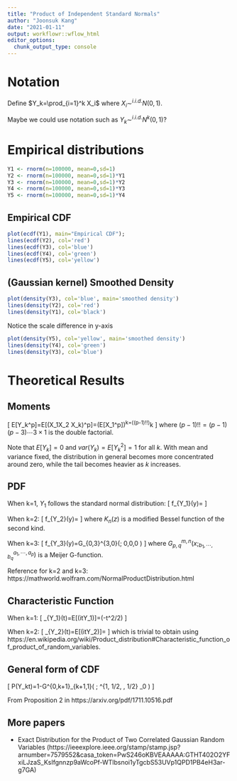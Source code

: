 ```yaml
---
title: "Product of Independent Standard Normals"
author: "Joonsuk Kang"
date: "2021-01-11"
output: workflowr::wflow_html
editor_options:
  chunk_output_type: console
---
```


# Notation

Define $Y_k=\prod_{i=1}^k X_i$ where $X_i\sim^{i.i.d.} N(0,1)$.

Maybe we could use notation such as $Y_k\sim^{i.i.d.}N^k(0,1)$?



# Empirical distributions

```r
Y1 <- rnorm(n=100000, mean=0,sd=1)
Y2 <- rnorm(n=100000, mean=0,sd=1)*Y1
Y3 <- rnorm(n=100000, mean=0,sd=1)*Y2
Y4 <- rnorm(n=100000, mean=0,sd=1)*Y3
Y5 <- rnorm(n=100000, mean=0,sd=1)*Y4
```

## Empirical CDF
```r
plot(ecdf(Y1), main="Empirical CDF"); 
lines(ecdf(Y2), col='red')
lines(ecdf(Y3), col='blue')
lines(ecdf(Y4), col='green')
lines(ecdf(Y5), col='yellow')
```

## (Gaussian kernel) Smoothed Density

```r
plot(density(Y3), col='blue', main='smoothed density')
lines(density(Y2), col='red')
lines(density(Y1), col='black')
```

Notice the scale difference in y-axis

```r
plot(density(Y5), col='yellow', main='smoothed density')
lines(density(Y4), col='green')
lines(density(Y3), col='blue')
```


# Theoretical Results

## Moments

\[
E[Y_k^p]=E[(X_1\times X_2 \times \cdots \times X_k)^p]=(E[X_1^p])^k=((p-1)!!)^k \quad\text{if p is even;} \quad\text{ =0 if p is odd}
\]
where $(p-1)!!=(p-1)(p-3)\cdots 3\times 1$ is the double factorial.

Note that $E[Y_k]=0$ and $var(Y_k)=E[Y_k^2]=1$ for all $k$. With mean and variance fixed, the distribution in general becomes more concentrated around zero, while the tail becomes heavier as $k$ increases.



## PDF

When k=1, $Y_1$ follows the standard normal distribution:
\[
f_{Y_1}(y)=\frac{\exp(-y^2/2)}{\sqrt{2\pi}}
\]

When k=2:
\[
f_{Y_2}(y)=\frac{K_0\left( |y|\right)}{\pi}
\]
where $K_n(z)$ is a modified Bessel function of the second kind.

When k=3:
\[
f_{Y_3}(y)=\frac{1}{(\sqrt{2\pi})^3}G_{0,3}^{3,0}\left(\frac{y^2}{8}; 0,0,0 \right)
\]
where $G^{m,n}_{p,q}\left(x;^{a_1,\cdots,a_p}_{b_1,\cdots,b_q}  \right)$ is a Meijer G-function.


Reference for k=2 and k=3: https://mathworld.wolfram.com/NormalProductDistribution.html


## Characteristic Function

When k=1:
\[
\varphi_{Y_1}(t)=E[\exp(itY_1)]=\exp(-t^2/2)
\]

When k=2:
\[
\varphi_{Y_2}(t)=E[\exp(itY_2)]=\sqrt{\frac{1}{1+t^2}}
\]
which is trivial to obtain using https://en.wikipedia.org/wiki/Product_distribution#Characteristic_function_of_product_of_random_variables.


## General form of CDF

\[
P(Y_k\leq t)=1-\frac{1}{2\pi^{k/2}}G^{0,k+1}_{k+1,1}\left( \frac{2^k}{t^2}; ^{1, 1/2, \cdots, 1/2} _0 \right)
\]

From Proposition 2 in https://arxiv.org/pdf/1711.10516.pdf





## More papers

- Exact Distribution for the Product of Two Correlated
Gaussian Random Variables
(https://ieeexplore.ieee.org/stamp/stamp.jsp?arnumber=7579552&casa_token=PwS246oKBVEAAAAA:GTHT402O2YFxiLJzaS_KsIfgnnzp9aWcoPf-WTlbsnoi1yTgcbS53UVp1QPD1PB4eH3ar-g7GA)




